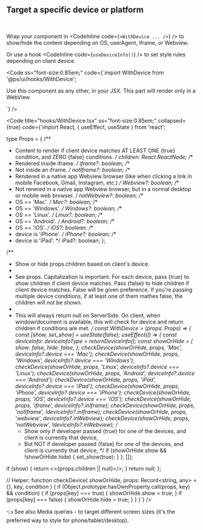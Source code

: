 
<Meta title="Get started/Styling system/Devices" />

<ThemeProvider>
  <Wrapper>

<h2>Target a specific device or platform</h2>
<br />

Wrap your component in <CodeInline code={`<WithDevice ... />`} /> to show/hide the content depending on OS, userAgent, iframe, or Webview.

Or use a hook <CodeInline code={`useDeviceInfo()`} /> to set style rules depending on client device.

<Code ss="font-size:0.85em;" code={`import WithDevice from '@ps/ui/hooks/WithDevice';  
<p> 
    Use this component as any other, in your JSX. 
    <WithDevice webview>
      This part will render only in a WebView.
    </WithDevice>
</p>`} />

<Code title="hooks/WithDevice.tsx" ss="font-size:0.85em;" collapsed={true} code={`import React, { useEffect, useState } from 'react';
  
type Props = {
  /**
   * Content to render if client device matches AT LEAST ONE {true} condition, and ZERO {false} conditions.
   */
  children: React.ReactNode;
  /**
   * Rendered inside iframe.
   */
  iframe?: boolean;
  /**
   * Not inside an iframe.
   */
  notIframe?: boolean;
  /**
   * Rendered in a native app Webview browser (like when clicking a link in mobile Facebook, Gmail, Instagram, etc.)
   */
  Webview?: boolean;
  /**
   * Not renered in a native app Webview browser, but in a normal desktop or mobile web browser.
   */
  notWebview?: boolean;
  /**
   * OS == 'Mac'.
   */
  Mac?: boolean;
  /**
   * OS == 'Windows'.
   */
  Windows?: boolean;
  /**
   * OS == 'Linux'.
   */
  Linux?: boolean;
  /**
   * OS == 'Android'.
   */
  Android?: boolean;
  /**
   * OS == 'iOS'.
   */
  iOS?: boolean;
  /**
   * device is 'iPhone'.
   */
  iPhone?: boolean;
  /**
   * device is 'iPad'.
   */
  iPad?: boolean;
};
  
/**
 * Show or hide props.children based on client's device.
 *
 * See props. Capitalization is important. For each device, pass {true} to show children if client device matches. Pass {false} to hide children if client device matches. False will be given preference. If you're passing multiple device conditions, if at least one of them mathes false, the children will not be shown.
 *
 * This will always return null on ServerSide. On client, when window/document is available, this will check for device and return children if conditions are met.
 */
const WithDevice = (props: Props) => {
  const [show, set_show] = useState(false);
  useEffect(() => {
    const deviceInfo: deviceInfoType = returnDeviceInfo();
    const showOrHide = {
      show: false,
      hide: false,
    };
    checkDevice(showOrHide, props, 'Mac', deviceInfo?.device === 'Mac');
    checkDevice(showOrHide, props, 'Windows', deviceInfo?.device === 'Windows');
    checkDevice(showOrHide, props, 'Linux', deviceInfo?.device === 'Linux');
    checkDevice(showOrHide, props, 'Android', deviceInfo?.device === 'Android');
    checkDevice(showOrHide, props, 'iPad', deviceInfo?.device === 'iPad');
    checkDevice(showOrHide, props, 'iPhone', deviceInfo?.device === 'iPhone');
    checkDevice(showOrHide, props, 'iOS', deviceInfo?.device === 'iOS');
    checkDevice(showOrHide, props, 'iframe', deviceInfo?.inIframe);
    checkDevice(showOrHide, props, 'notIframe', !deviceInfo?.inIframe);
    checkDevice(showOrHide, props, 'webview', deviceInfo?.inWebview);
    checkDevice(showOrHide, props, 'notWebview', !deviceInfo?.inWebview);
    /*
     * Show only if developer passed {true} for one of the devices, and client is currently that device,
     * But NOT if developer passed {false} for one of the devices, and client is currently that device,
     */
    if (showOrHide.show && !showOrHide.hide) {
      set_show(true);
    }
  }, []);
  
  if (show) {
    return <>{props.children || null}</>;
  }
  return null;
};
  
// Helper:
function checkDevice(
  showOrHide,
  props: Record<string, any> = {},
  key,
  condition
) {
  if (Object.prototype.hasOwnProperty.call(props, key) && condition) {
    if (props[key] === true) {
      showOrHide.show = true;
    }
    if (props[key] === false) {
      showOrHide.hide = true;
    }
  }
}`} />

👈 See also Media queries - to target different screen sizes (it's the preferred way to style for phone/tablet/desktop).

  </Wrapper>
</ThemeProvider>
